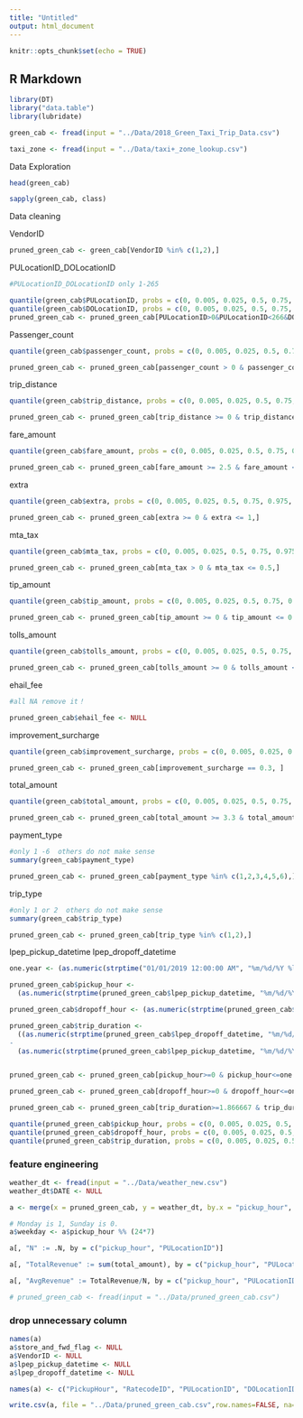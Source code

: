 ```yaml
---
title: "Untitled"
output: html_document
---
```


```r
knitr::opts_chunk$set(echo = TRUE)
```

## R Markdown

```r
library(DT)
library("data.table")
library(lubridate)
```

```r
green_cab <- fread(input = "../Data/2018_Green_Taxi_Trip_Data.csv")
```

```r
taxi_zone <- fread(input = "../Data/taxi+_zone_lookup.csv")
```

Data Exploration
```r
head(green_cab)
```

```r
sapply(green_cab, class)
```

Data cleaning

VendorID
```r
pruned_green_cab <- green_cab[VendorID %in% c(1,2),]
```

PULocationID_DOLocationID
```r
#PULocationID_DOLocationID only 1-265

quantile(green_cab$PULocationID, probs = c(0, 0.005, 0.025, 0.5, 0.75, 0.975, 0.995, 1))
quantile(green_cab$DOLocationID, probs = c(0, 0.005, 0.025, 0.5, 0.75, 0.975, 0.995, 1))
pruned_green_cab <- pruned_green_cab[PULocationID>0&PULocationID<266&DOLocationID>0&DOLocationID<266,]
```

Passenger_count
```r
quantile(green_cab$passenger_count, probs = c(0, 0.005, 0.025, 0.5, 0.75, 0.975, 0.995, 1))

pruned_green_cab <- pruned_green_cab[passenger_count > 0 & passenger_count < 6,]
```


trip_distance
```r
quantile(green_cab$trip_distance, probs = c(0, 0.005, 0.025, 0.5, 0.75, 0.975, 0.995, 1))

pruned_green_cab <- pruned_green_cab[trip_distance >= 0 & trip_distance <22,]
```

fare_amount
```r
quantile(green_cab$fare_amount, probs = c(0, 0.005, 0.025, 0.5, 0.75, 0.975, 0.995, 1))

pruned_green_cab <- pruned_green_cab[fare_amount >= 2.5 & fare_amount <= 46.5,]
```

extra
```r
quantile(green_cab$extra, probs = c(0, 0.005, 0.025, 0.5, 0.75, 0.975, 0.995, 1))

pruned_green_cab <- pruned_green_cab[extra >= 0 & extra <= 1,]
```

mta_tax
```r
quantile(green_cab$mta_tax, probs = c(0, 0.005, 0.025, 0.5, 0.75, 0.975, 0.995, 1))

pruned_green_cab <- pruned_green_cab[mta_tax > 0 & mta_tax <= 0.5,]
```

tip_amount
```r
quantile(green_cab$tip_amount, probs = c(0, 0.005, 0.025, 0.5, 0.75, 0.975, 0.995, 1))

pruned_green_cab <- pruned_green_cab[tip_amount >= 0 & tip_amount <= 0.5,]
```

tolls_amount
```r
quantile(green_cab$tolls_amount, probs = c(0, 0.005, 0.025, 0.5, 0.75, 0.975, 0.995, 1))

pruned_green_cab <- pruned_green_cab[tolls_amount >= 0 & tolls_amount <= 5.76,]
```

ehail_fee
```r
#all NA remove it！

pruned_green_cab$ehail_fee <- NULL
```

improvement_surcharge
```r
quantile(green_cab$improvement_surcharge, probs = c(0, 0.005, 0.025, 0.5, 0.75, 0.975, 0.995, 1))

pruned_green_cab <- pruned_green_cab[improvement_surcharge == 0.3, ]
```

total_amount
```r
quantile(green_cab$total_amount, probs = c(0, 0.005, 0.025, 0.5, 0.75, 0.975, 0.995, 1))

pruned_green_cab <- pruned_green_cab[total_amount >= 3.3 & total_amount <= 73.32,]
```

payment_type
```r
#only 1 -6  others do not make sense
summary(green_cab$payment_type)

pruned_green_cab <- pruned_green_cab[payment_type %in% c(1,2,3,4,5,6),]
```

trip_type
```r
#only 1 or 2  others do not make sense
summary(green_cab$trip_type)

pruned_green_cab <- pruned_green_cab[trip_type %in% c(1,2),]
```

lpep_pickup_datetime lpep_dropoff_datetime
```r


one.year <- (as.numeric(strptime("01/01/2019 12:00:00 AM", "%m/%d/%Y %l:%M:%S %p")) - as.numeric(strptime("01/01/2018 12:00:00 AM", "%m/%d/%Y %l:%M:%S %p"))) %/% 3600

pruned_green_cab$pickup_hour <- 
  (as.numeric(strptime(pruned_green_cab$lpep_pickup_datetime, "%m/%d/%Y %l:%M:%S %p")) - as.numeric(strptime("01/01/2018 12:00:00 AM", "%m/%d/%Y %l:%M:%S %p"))) %/% 3600

pruned_green_cab$dropoff_hour <- (as.numeric(strptime(pruned_green_cab$lpep_dropoff_datetime, "%m/%d/%Y %l:%M:%S %p")) - as.numeric(strptime("01/01/2018 12:00:00 AM", "%m/%d/%Y %l:%M:%S %p"))) %/% 3600

pruned_green_cab$trip_duration <- 
  ((as.numeric(strptime(pruned_green_cab$lpep_dropoff_datetime, "%m/%d/%Y %l:%M:%S %p")) - as.numeric(strptime("01/01/2018 12:00:00 AM", "%m/%d/%Y %l:%M:%S %p")))
- 
  (as.numeric(strptime(pruned_green_cab$lpep_pickup_datetime, "%m/%d/%Y %l:%M:%S %p")) - as.numeric(strptime("01/01/2018 12:00:00 AM", "%m/%d/%Y %l:%M:%S %p")))) /60


pruned_green_cab <- pruned_green_cab[pickup_hour>=0 & pickup_hour<=one.year,]

pruned_green_cab <- pruned_green_cab[dropoff_hour>=0 & dropoff_hour<=one.year,]

pruned_green_cab <- pruned_green_cab[trip_duration>=1.866667 & trip_duration<=46.400000,]

quantile(pruned_green_cab$pickup_hour, probs = c(0, 0.005, 0.025, 0.5, 0.75, 0.975, 0.995, 1))
quantile(pruned_green_cab$dropoff_hour, probs = c(0, 0.005, 0.025, 0.5, 0.75, 0.975, 0.995, 1))
quantile(pruned_green_cab$trip_duration, probs = c(0, 0.005, 0.025, 0.5, 0.75, 0.975, 0.995, 1))
```


### feature engineering

```r
weather_dt <- fread(input = "../Data/weather_new.csv")
weather_dt$DATE <- NULL

a <- merge(x = pruned_green_cab, y = weather_dt, by.x = "pickup_hour", by.y = "HOUR")

# Monday is 1, Sunday is 0.
a$weekday <- a$pickup_hour %% (24*7)

a[, "N" := .N, by = c("pickup_hour", "PULocationID")]

a[, "TotalRevenue" := sum(total_amount), by = c("pickup_hour", "PULocationID")]

a[, "AvgRevenue" := TotalRevenue/N, by = c("pickup_hour", "PULocationID")]

# pruned_green_cab <- fread(input = "../Data/pruned_green_cab.csv")
```

### drop unnecessary column
```r
names(a)
a$store_and_fwd_flag <- NULL
a$VendorID <- NULL
a$lpep_pickup_datetime <- NULL
a$lpep_dropoff_datetime <- NULL

names(a) <- c("PickupHour", "RatecodeID", "PULocationID", "DOLocationID", "PassengerCount", "TripDistance", "FareAmount", "Extra", "MtaTax", "TipAmount", "TollsAmount", "ImprovementSurcharge", "TotalAmount", "PaymentType", "TripType", "DropoffHour", "TripDuration", "HourlyDewPointTemperature","HourlyPrecipitation", "HourlyWindSpeed", "Weekday", "N", "TotalRevenue", "AvgRevenue" )
```


```r
write.csv(a, file = "../Data/pruned_green_cab.csv",row.names=FALSE, na="")
```
